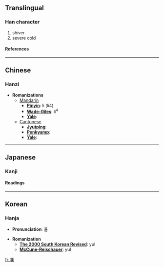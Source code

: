 ==Translingual==
===Han character===
{{Han char|rad=冫|as=10|sn=12|four=|canj=戈一一田木 (IMMWD)}}
# shiver
# severe cold
====References====
{{Han ref|kx=0133.130|dkj=01687|dj=0297.210|hdz=10300.010|uh=51D3|ud=20947}}
----

==Chinese==
===Hanzi===


* '''Romanizations'''
** [[Mandarin]]
*** '''[[Pinyin]]''': lì (li4)
*** '''[[Wade-Giles]]''': li<sup>4</sup>
*** '''[[Yale]]''': 
**[[Cantonese]]
***'''[[Jyutping]]''':
***'''[[Penkyamp]]''': 
***'''[[Yale]]''': 


----
==Japanese==
===Kanji===
{{ja-kanji|grade=|rs=冫10}}
====Readings====
{{ja-readings|on=[[りつ]] (ritsu), [[りち]] (richi)|kun=[[さむいさま]] (samuisama)}}


----
==Korean==
===Hanja===

* '''Pronunciation''': 율

* '''Romanization'''
** '''[[The 2000 South Korean Revised Romanization|The 2000 South Korean Revised]]''': yul
** '''[[McCune-Reischauer]]''': yul


[[fr:凓]]